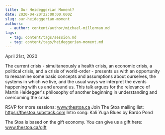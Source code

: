 ```yaml
---
title: Our Heideggerian Moment?
date: 2020-04-20T22:00:00.000Z
slug: our-heideggerian-moment
authors:
  - author: content/author/michael-millerman.md
tags:
  - tag: content/tags/session.md
  - tag: content/tags/heideggerian-moment.md
---
```


April 21st, 2020

The current crisis - simultaneously a health crisis, an economic crisis, a political crisis, and a crisis of world-order - presents us with an opportunity to reexamine some basic concepts and assumptions about ourselves, the systems in which we live, and the usual ways we interpret the events happening with us and around us. This talk argues for the relevance of Martin Heidegger's philosophy of another beginning in understanding and overcoming the crisis.

RSVP for more sessions: www.thestoa.ca
Join The Stoa mailing list: https://thestoa.substack.com
Intro song: Kali Yuga Blues by Bardo Pond

The Stoa is based on the gift economy. You can give us a gift here: www.thestoa.ca/gift
